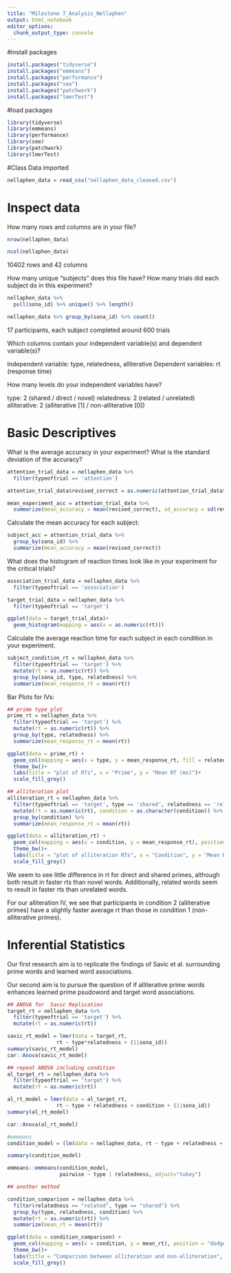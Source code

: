 ```yaml
---
title: "Milestone 7_Analysis_Nellaphen"
output: html_notebook
editor_options: 
  chunk_output_type: console
---
```


#install packages
```r
install.packages("tidyverse")
install.packages("emmeans")
install.packages("performance")
install.packages("see")
install.packages("patchwork")
install.packages("lmerTest")
```

#load packages
```r
library(tidyverse)
library(emmeans)
library(performance)
library(see)
library(patchwork)
library(lmerTest)
```

#Class Data imported

```r
nellaphen_data = read_csv("nellaphen_data_cleaned.csv")
```

# Inspect data

How many rows and columns are in your file?
```r

nrow(nellaphen_data)

ncol(nellaphen_data)

```
10402 rows and 42 columns

How many unique “subjects” does this file have? How many trials did each subject do in this experiment?

```r
nellaphen_data %>%
  pull(sona_id) %>% unique() %>% length()

nellaphen_data %>% group_by(sona_id) %>% count()
```
17 participants, each subject completed around 600 trials

Which columns contain your independent variable(s) and dependent variable(s)?

Independent variable: type, relatedness, alliterative 
Dependent variables: rt (response time)

How many levels do your independent variables have?

type: 2 (shared / direct / novel)
relatedness: 2 (related / unrelated) 
alliterative: 2 (alliterative [1] / non-alliterative [0])


# Basic Descriptives

What is the average accuracy in your experiment? What is the standard deviation of the accuracy?
```r

attention_trial_data = nellaphen_data %>%
  filter(typeoftrial == 'attention')

attention_trial_data$revised_correct = as.numeric(attention_trial_data$revised_correct)

mean_experiment_acc = attention_trial_data %>%
  summarize(mean_accuracy = mean(revised_correct), sd_accuracy = sd(revised_correct))

```

Calculate the mean accuracy for each subject:

```r
subject_acc = attention_trial_data %>%
  group_by(sona_id) %>%
  summarize(mean_accuracy = mean(revised_correct))
```


What does the histogram of reaction times look like in your experiment for the critical trials?
```r

association_trial_data = nellaphen_data %>%
  filter(typeoftrial == 'association')

target_trial_data = nellaphen_data %>%
  filter(typeoftrial == 'target')

ggplot(data = target_trial_data)+
  geom_histogram(mapping = aes(x = as.numeric(rt)))

```

Calculate the average reaction time for each subject in each condition in your experiment.
```r

subject_condition_rt = nellaphen_data %>%
  filter(typeoftrial == 'target') %>%
  mutate(rt = as.numeric(rt)) %>%
  group_by(sona_id, type, relatedness) %>%
  summarize(mean_response_rt = mean(rt))

```

Bar Plots for IVs:

```r
## prime type plot
prime_rt = nellaphen_data %>%
  filter(typeoftrial == 'target') %>%
  mutate(rt = as.numeric(rt)) %>%
  group_by(type, relatedness) %>%
  summarize(mean_response_rt = mean(rt))

ggplot(data = prime_rt) +
  geom_col(mapping = aes(x = type, y = mean_response_rt, fill = relatedness), position = "dodge") +
  theme_bw()+
  labs(title = "plot of RTs", x = "Prime", y = "Mean RT (ms)")+
  scale_fill_grey()

## alliteration plot
alliteration_rt = nellaphen_data %>%
  filter(typeoftrial == 'target', type == 'shared', relatedness == 'related') %>%
  mutate(rt = as.numeric(rt), condition = as.character(condition)) %>%
  group_by(condition) %>%
  summarize(mean_response_rt = mean(rt))

ggplot(data = alliteration_rt) +
  geom_col(mapping = aes(x = condition, y = mean_response_rt), position = "dodge") +
  theme_bw()+
  labs(title = "plot of alliteration RTs", x = "Condition", y = "Mean RT (ms)")+
  scale_fill_grey()
```

We seem to see little difference in rt for direct and shared primes, although both result in faster rts than novel words. Additionally, related words seem to result in faster rts than unrelated words.

For our alliteration IV, we see that participants in condition 2 (alliterative primes) have a slightly faster average rt than those in condition 1 (non-alliterative primes).

# Inferential Statistics

Our first research aim is to replicate the findings of Savic et al. surrounding prime words and learned word associations.

Our second aim is to pursue the question of if alliterative prime words enhances learned prime psudoword and target word associations.

```r
## ANOVA for  Savic Replication
target_rt = nellaphen_data %>%
  filter(typeoftrial == 'target') %>%
  mutate(rt = as.numeric(rt))

savic_rt_model = lmer(data = target_rt,
                rt ~ type*relatedness + (1|sona_id))
summary(savic_rt_model)
car::Anova(savic_rt_model)

## repeat ANOVA including condition
al_target_rt = nellaphen_data %>%
  filter(typeoftrial == 'target') %>%
  mutate(rt = as.numeric(rt))

al_rt_model = lmer(data = al_target_rt,
                rt ~ type + relatedness + condition + (1|sona_id))
summary(al_rt_model)

car::Anova(al_rt_model)

#emmeans
condition_model = (lm(data = nellaphen_data, rt ~ type + relatedness + type:relatedness))

summary(condition_model)

emmeans::emmeans(condition_model,
                 pairwise ~ type | relatedness, adjust="tukey")

## another method

condition_comparison = nellaphen_data %>%
  filter(relatedness == "related", type == "shared") %>%
  group_by(type, relatedness, condition) %>%
  mutate(rt = as.numeric(rt)) %>%
  summarize(mean_rt = mean(rt))

ggplot(data = condition_comparison) +
  geom_col(mapping = aes(x = condition, y = mean_rt), position = "dodge") +
  theme_bw()+
  labs(title = "Comparison between alliteration and non-alliteration", x = "Condition", y = "Mean RT (ms)")+
  scale_fill_grey()



```

